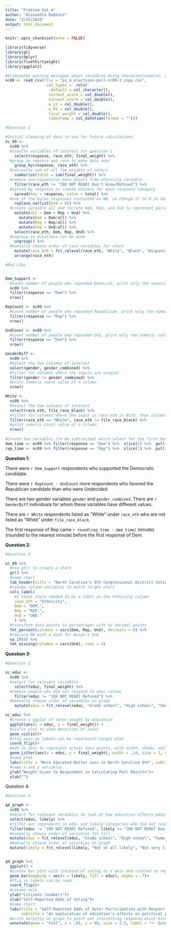 ```yaml
---
title: "Problem Set 4"
author: "Alexandra Dobbins"
date: "2/25/2019"
output: html_document
---
```


```r
knitr::opts_chunk$set(echo = FALSE)

library(tidyverse)
library(gt)
library(dplyr)
library(fivethirtyeight)
library(ggplot2)

#Eliminates warning messages about varaibles being character/numeral, etc. 
nc09 <- read_csv(file = "ps_4_elections-poll-nc09-3_copy.csv", 
                  col_types =  cols(
                   .default = col_character(),
                   turnout_scale = col_double(),
                   turnout_score = col_double(),
                   w_LV = col_double(),
                   w_RV = col_double(),
                   final_weight = col_double(),
                   timestamp = col_datetime(format = "")))

```


```r

#Question 1

#Initial cleaning of data to use for future calculations
nc_09 <-
  nc09 %>% 
  #isoalte variables of interest for question 1
    select(response, race_eth, final_weight) %>%
  #group by reponse and race to make data neat
    group_by(response, race_eth) %>% 
  #calcualte sum of all the weights of voters 
    summarize(total = sum(final_weight)) %>% 
  #remove non-responsive data points from ethnicity varaible
    filter(race_eth != "[DO NOT READ] Don't know/Refused") %>%
  #spread by response to create columns for each response category
    spread(key = response, value = total) %>% 
  #one of the Asian responses contained an NA, so change it to 0 so data remains in set
    replace_na(list(Und = 0)) %>% 
  #create varaible all and recrate Dem, Rep, and Und to represent percentage of only those three categories 
    mutate(all = Dem + Rep + Und) %>% 
      mutate(Dem = Dem/all) %>% 
      mutate(Rep = Rep/all) %>% 
      mutate(Und = Und/all) %>% 
    select(race_eth, Dem, Rep, Und) %>% 
  #ungroup so mutations can be done
    ungroup() %>% 
  #manually choose order of race varaibles for chart
    mutate(race_eth = fct_relevel(race_eth, "White", "Black", "Hispanic", "Asian", "Other")) %>% 
    arrange(race_eth) 

#Mad Libs


Dem_Support <- 
  #Count number of people who reponded Democrat, print only the numeric value in n column
  nc09 %>% 
  filter(response == "Dem") %>% 
  nrow()

RepCount <- nc09 %>% 
  #Count number of people who reponded Republican, print only the numeric value in n column
  filter(response == "Rep") %>% 
  nrow()

UndCount <- nc09 %>% 
  #Count number of people who reponded Und, print only the numeric value in n column
  filter(response == "Und") %>% 
  nrow()

GenderDiff <- 
  nc09 %>%
  #Select the two columns of interest
  select(gender, gender_combined) %>% 
  #filter for columns where the inputs are unequal
  filter(gender != gender_combined) %>% 
  #print numeric count value of n column
  nrow()

White <-
  nc09 %>% 
  #Select the two columns of interest
  select(race_eth, file_race_black) %>% 
  #filter for columns where the input is race_eth is With, then columns where inputs are unequal
  filter(race_eth == "White", race_eth != file_race_black) %>%
  #print numeric count value of n column
  nrow()
  
#Create two variables (to be subtracted) which select for the first Dem timestamp, and first Rep timestamp
dem_time <- nc09 %>% filter(response == "Dem") %>%  slice(1) %>%  pull(timestamp)
rep_time <- nc09 %>% filter(response == "Rep") %>%  slice(1) %>%  pull(timestamp)

```

**Question 1:**

There were `r Dem_Support` respondents who supported the Democratic candidate.

There were `r RepCount - UndCount` more respondents who favored the Republican candidate than who were Undecided.

There are two gender variables `gender` and `gender_combined`. There are `r GenderDiff` individuals for whom these variables have different values.

There are `r White` respondents listed as "White" under `race_eth` who are not listed as "White" under `file_race_black`.

The first response of Rep came `r round(rep_time - dem_time)` minutes (rounded to the nearest minute) before the first response of Dem.



**Question 2:**

```r
#Question 2

nc_09 %>% 
  #use gt() to create a chart
  gt() %>% 
  #name chart
  tab_header(title = "North Carolina's 9th Congressional District Voting Distribution by Race and Party")%>% 
  #rename column variables to match target chart
  cols_label(
    #I think there needed to be a label on the ethnicity column 
    race_eth = "Ethnicity",
    Dem = "DEM.",
    Rep = "REP.",
    Und = "UND."
    ) %>%
  #transform data points to percentages with no decimal points
  fmt_percent(columns = vars(Dem, Rep, Und), decimals = 0) %>% 
  #replace NA with a dash for Asian x Und
  na_if(0) %>% 
  fmt_missing(columns = vars(Und), rows = 4)

```



**Question 3:**

```r
#Question 3

nc_educ <-
  nc09 %>% 
  #select for relevant variables
    select(educ, final_weight) %>%
  #remove people who did not respond to educ column
    filter(educ != "[DO NOT READ] Refused") %>%
  #manually choose order of varaibles on graph
    mutate(educ = fct_relevel(educ, "Grade school", "High school", "Some college or trade school", "Bachelors' degree", "Graduate or Professional Degree"))

nc_educ %>% 
  #create a ggplot of voter weight by education 
  ggplot(aes(x = educ, y = final_weight)) +
  #violin plot to show densities of count
  geom_violin()+
  #flip axis so labels can be read/match target plot
  coord_flip()+
  #add in dots to represent actual data points, with width, shade, and size adjusted to match target plot
  geom_jitter(aes(x = educ, y = final_weight), width = .24, size = 1, alpha = .5)+
  #name plot
  labs(title = "More Educated Matter Less in North Carolina 9th", subtitle = "Poll gives more weight to people who are less likely to participate in polls", caption = "New York Times Upshot/Siena College 2018 live polls")+
  #name x and y variables
  ylab("Weight Given to Respondent in Calculating Poll Results")+
  xlab("")

```

Question 4:

```r

#Question 4

q4_graph <-
  nc09 %>% 
  #select for relevant varaibles to look at how education effects people's intentions of voting
  select(educ, likely) %>% 
  #filter out repondants in educ and likely categories who did not respond 
  filter(educ != "[DO NOT READ] Refused", likely != "[DO NOT READ] Don't know/Refused") %>%
  #manually choose order of varaibles for fill 
  mutate(educ = fct_relevel(educ, "Grade school", "High school", "Some college or trade school", "Bachelors' degree", "Graduate or Professional Degree")) %>% 
  #manually choose order of varaibles on graph
  mutate(likely = fct_relevel(likely, "Not at all likely", "Not very likely","Somewhat likely", "Very likely", "Almost certain", "Already voted"))


q4_graph %>% 
  ggplot() +
  #create bar plot with likihood of voting on x axis and colored to represent education level. alpha lowered to .5 to make bars a little transparent and pretty
  geom_bar(mapping = aes(x = likely, fill = educ), alpha = .7)+
  #flip so labels can be read
  coord_flip()+
  #rename axis
  ylab("Citizens (number)")+
  xlab("Self-Reported Odds of Voting")+
  #name chart
  labs(title = "Self-Reported Odds of Voter Participation with Respect to Education", 
       subtitle = "An exploration of education's effects on political participation")+
  #write directly on graph to point out interesting response which Kieran Healy would like very much 
  annotate(geom = "text", x = .85, y = 90, size = 2.5, label = "<- Surprisingly honest feedback about voting intentions")

```
